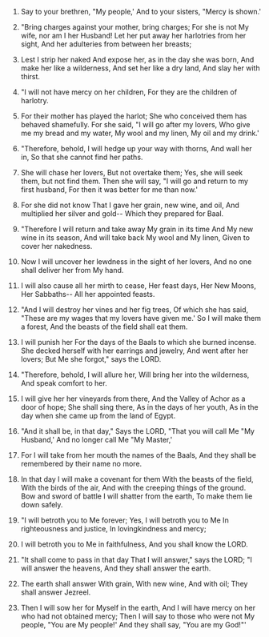 
1. Say to your brethren, "My people,' And to your sisters, "Mercy is shown.'

2. "Bring charges against your mother, bring charges; For she is not My wife, nor am I her Husband! Let her put away her harlotries from her sight, And her adulteries from between her breasts;

3. Lest I strip her naked And expose her, as in the day she was born, And make her like a wilderness, And set her like a dry land, And slay her with thirst.

4. "I will not have mercy on her children, For they are the children of harlotry.

5. For their mother has played the harlot; She who conceived them has behaved shamefully. For she said, "I will go after my lovers, Who give me my bread and my water, My wool and my linen, My oil and my drink.'

6. "Therefore, behold, I will hedge up your way with thorns, And wall her in, So that she cannot find her paths.

7. She will chase her lovers, But not overtake them; Yes, she will seek them, but not find them. Then she will say, "I will go and return to my first husband, For then it was better for me than now.'

8. For she did not know That I gave her grain, new wine, and oil, And multiplied her silver and gold-- Which they prepared for Baal.

9. "Therefore I will return and take away My grain in its time And My new wine in its season, And will take back My wool and My linen, Given to cover her nakedness.

10. Now I will uncover her lewdness in the sight of her lovers, And no one shall deliver her from My hand.

11. I will also cause all her mirth to cease, Her feast days, Her New Moons, Her Sabbaths-- All her appointed feasts.

12. "And I will destroy her vines and her fig trees, Of which she has said, "These are my wages that my lovers have given me.' So I will make them a forest, And the beasts of the field shall eat them.

13. I will punish her For the days of the Baals to which she burned incense. She decked herself with her earrings and jewelry, And went after her lovers; But Me she forgot," says the LORD.

14. "Therefore, behold, I will allure her, Will bring her into the wilderness, And speak comfort to her.

15. I will give her her vineyards from there, And the Valley of Achor as a door of hope; She shall sing there, As in the days of her youth, As in the day when she came up from the land of Egypt.

16. "And it shall be, in that day," Says the LORD, "That you will call Me "My Husband,' And no longer call Me "My Master,'

17. For I will take from her mouth the names of the Baals, And they shall be remembered by their name no more.

18. In that day I will make a covenant for them With the beasts of the field, With the birds of the air, And with the creeping things of the ground. Bow and sword of battle I will shatter from the earth, To make them lie down safely.

19. "I will betroth you to Me forever; Yes, I will betroth you to Me In righteousness and justice, In lovingkindness and mercy;

20. I will betroth you to Me in faithfulness, And you shall know the LORD.

21. "It shall come to pass in that day That I will answer," says the LORD; "I will answer the heavens, And they shall answer the earth.

22. The earth shall answer With grain, With new wine, And with oil; They shall answer Jezreel.

23. Then I will sow her for Myself in the earth, And I will have mercy on her who had not obtained mercy; Then I will say to those who were not My people, "You are My people!' And they shall say, "You are my God!"'


